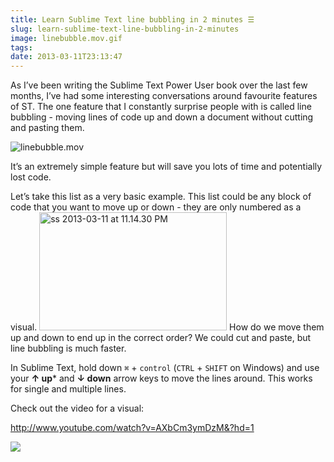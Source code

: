 ```yaml
---
title: Learn Sublime Text line bubbling in 2 minutes ☰
slug: learn-sublime-text-line-bubbling-in-2-minutes
image: linebubble.mov.gif
tags: 
date: 2013-03-11T23:13:47
---
```


As I’ve been writing the Sublime Text Power User book over the last few months, I’ve had some interesting conversations around favourite features of ST. The one feature that I constantly surprise people with is called line bubbling - moving lines of code up and down a document without cutting and pasting them.

<img class="size-full wp-image-778" alt="linebubble.mov" src="linebubble.mov.gif" />

It’s an extremely simple feature but will save you lots of time and potentially lost code.

Let’s take this list as a very basic example. This list could be any block of code that you want to move up or down - they are only numbered as a visual.
<img class="aligncenter size-medium wp-image-783" alt="ss 2013-03-11 at 11.14.30 PM" src="ss-2013-03-11-at-11.14.30-PM-300x189.png" width="300" height="189" />
How do we move them up and down to end up in the correct order? We could cut and paste, but line bubbling is much faster.

In Sublime Text, hold down <code>⌘</code> + <code>control</code> (<code>CTRL</code> + <code>SHIFT</code> on Windows) and use your <strong>↑ up</strong>* and <strong>↓ down</strong> arrow keys to move the lines around. This works for single and multiple lines.

Check out the video for a visual:

http://www.youtube.com/watch?v=AXbCm3ymDzM&?hd=1

<a href="https://sublimetextbook.com/?utm_source=linebubble&utm_medium=banner&utm_campaign=product"><img src="facebook-share2.png"></a>